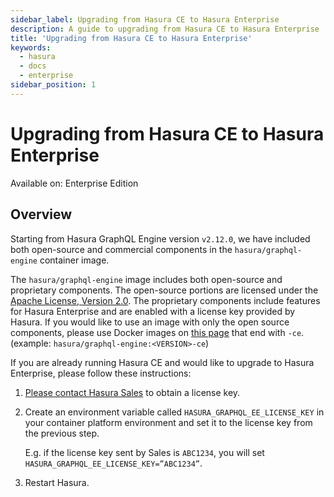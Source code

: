 ```yaml
---
sidebar_label: Upgrading from Hasura CE to Hasura Enterprise
description: A guide to upgrading from Hasura CE to Hasura Enterprise
title: 'Upgrading from Hasura CE to Hasura Enterprise'
keywords:
  - hasura
  - docs
  - enterprise
sidebar_position: 1
---
```


# Upgrading from Hasura CE to Hasura Enterprise

<div className='badge badge--primary heading-badge'>Available on: Enterprise Edition</div>

## Overview

Starting from Hasura GraphQL Engine version `v2.12.0`, we have included both open-source and commercial components in
the `hasura/graphql-engine` container image.

The `hasura/graphql-engine` image includes both open-source and proprietary components. The open-source portions are
licensed under the [Apache License, Version 2.0](https://www.apache.org/licenses/LICENSE-2.0). The proprietary
components include features for Hasura Enterprise and are enabled with a license key provided by Hasura. If you would
like to use an image with only the open source components, please use Docker images on
[this page](https://hub.docker.com/r/hasura/graphql-engine/tags?page=1&name=-ce) that end with `-ce`. (example:
`hasura/graphql-engine:<VERSION>-ce`)

If you are already running Hasura CE and would like to upgrade to Hasura Enterprise, please follow these instructions:

1. [Please contact Hasura Sales](mailto:sales@hasura.io) to obtain a license key.
2. Create an environment variable called `HASURA_GRAPHQL_EE_LICENSE_KEY` in your container platform environment and set
   it to the license key from the previous step.

   E.g. if the license key sent by Sales is `ABC1234`, you will set `HASURA_GRAPHQL_EE_LICENSE_KEY=”ABC1234”`.

3. Restart Hasura.
